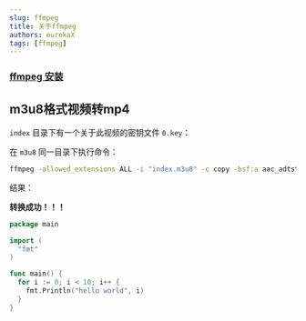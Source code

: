 ```yaml
---
slug: ffmpeg
title: 关于ffmpeg 
authors: eurekaX
tags: [ffmpeg]
---
```



### <B2>[ffmpeg 安装](https://blog.csdn.net/Natsuago/article/details/143231558 "安装")</B2>

<!-- truncate -->

## <B2>m3u8格式视频转mp4</B2>

`index` 目录下有一个关于此视频的密钥文件 `0.key`：
<p><CardImg src="/img/ffmpeg/index0key.jpg" alt="0.key" isCenter={true} isBoxed={true} /></p>

在 `m3u8` 同一目录下执行命令：
```bash
ffmpeg -allowed_extensions ALL -i "index.m3u8" -c copy -bsf:a aac_adtstoasc -hls_key_info_file "index/0.key" "output.mp4"
```

结果：

<p><CardImg src="/img/ffmpeg/success1.jpg" alt="0.key" isCenter={true} isBoxed={true} /></p>
<p><CardImg src="/img/ffmpeg/success2.jpg" alt="0.key" isCenter={true} isBoxed={true} /></p>

**转换成功！！！**

```go showLineNumbers
package main

import (
  "fmt"
)

func main() {
  for i := 0; i < 10; i++ {
    fmt.Println("hello world", i)
  }
}
```
